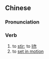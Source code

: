 {{also|掀动}}
==Chinese==
{{zh-forms|s=掀动}}

===Pronunciation===
{{zh-pron
|m=xiāndòng
|cat=v
}}

===Verb===
{{zh-verb}}

# to [[stir]]; to [[lift]]
# to [[set in motion]]